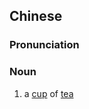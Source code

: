 ==Chinese==
{{zh-forms}}

===Pronunciation===
{{zh-pron
|m=bēi茗
|c=bui1 ming5
|cat=n
}}

===Noun===
{{zh-noun}}

# a [[cup]] of [[tea]]